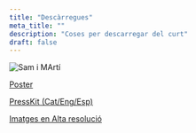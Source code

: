 ```yaml
---
title: "Descàrregues"
meta_title: ""
description: "Coses per descarregar del curt"
draft: false
---
```


![Sam i MArtí](/images/posts/post-3.jpg)

[Poster](https://ones.nadirfilms.com/images/Ones_Cartel_v5.png "Cartell dissenyat per Fernando Serra Guarch")

[PressKit (Cat/Eng/Esp)](https://ones.nadirfilms.com/images/Ones_PressKit.pdf "Info del Curt")

[Imatges en Alta resolució](https://ones.nadirfilms.com/images/OnesStills.zip "Fotos")